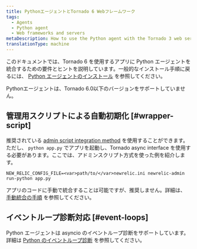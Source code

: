 ```yaml
---
title: PythonエージェントとTornado 6 Webフレームワーク
tags:
  - Agents
  - Python agent
  - Web frameworks and servers
metaDescription: How to use the Python agent with the Tornado 3 web server.
translationType: machine
---
```


このドキュメントでは、Tornado 6 を使用するアプリに Python エージェントを統合するための要件とヒントを説明しています。一般的なインストール手順に戻るには、 [Python エージェントのインストール](/docs/agents/python-agent/installation-configuration/python-agent-installation) を参照してください。

<Callout variant="important">
  Pythonエージェントは、Tornado 6.0以下のバージョンをサポートしていません。
</Callout>

## 管理用スクリプトによる自動初期化 [#wrapper-script]

推奨されている [admin script integration method](/docs/agents/python-agent/installation-configuration/python-agent-installation#integration) を使用することができます。ただし、 `python app.py` でアプリを起動し、Tornado async interface を使用する必要があります。ここでは、アドミンスクリプト方式を使った例を紹介します。

```
NEW_RELIC_CONFIG_FILE=<var>path/to/</var>newrelic.ini newrelic-admin run-python app.py
```

アプリのコードに手動で統合することは可能ですが、推奨しません。詳細は、 [手動統合の手順](/docs/agents/python-agent/installation-configuration/python-agent-integration#manual-integration) を参照してください。

## イベントループ診断対応 [#event-loops]

Python エージェントは asyncio のイベントループ診断をサポートしています。詳細は [Python のイベントループ診断](/docs/agents/python-agent/supported-features/python-event-loop-diagnostics) を参照してください。
